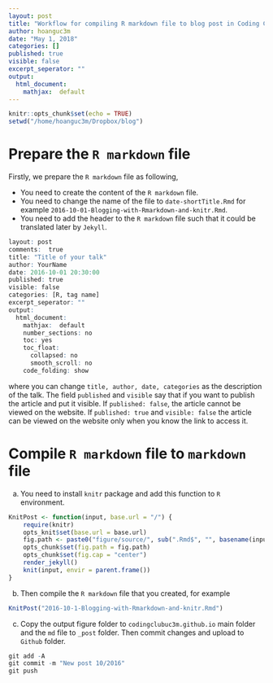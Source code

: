 ```yaml
---
layout: post
title: "Workflow for compiling R markdown file to blog post in Coding Club UC3M website"
author: hoanguc3m
date: "May 1, 2018"
categories: []
published: true
visible: false
excerpt_seperator: ""
output:
  html_document:
    mathjax:  default
---
```


```r
knitr::opts_chunk$set(echo = TRUE)
setwd("/home/hoanguc3m/Dropbox/blog")
```



# Prepare the `R markdown` file

Firstly, we prepare the `R markdown` file as following,

- You need to create the content of the `R markdown` file.
- You need to change the name of the file to `date-shortTitle.Rmd` for example `2016-10-01-Blogging-with-Rmarkdown-and-knitr.Rmd`.
- You need to add the header to the `R markdown` file such that it could be translated later by `Jekyll`.


```r
layout: post
comments:  true
title: "Title of your talk"
author: YourName
date: 2016-10-01 20:30:00
published: true
visible: false
categories: [R, tag name]
excerpt_seperator: ""
output:
  html_document:
    mathjax:  default
    number_sections: no
    toc: yes
    toc_float:
      collapsed: no
      smooth_scroll: no
    code_folding: show
```

where you can change ```title, author, date, categories``` as the description of the talk. 
The field ```published``` and ```visible``` say that if you want to publish the article and put it visible.
If ```published: false ```, the article cannot be viewed on the website.
If ```published: true ``` and ```visible: false``` the article can be viewed on the website only when you know the link to access it.

# Compile `R markdown` file to `markdown` file

a. You need to install `knitr` package and add this function to `R` environment.

```r

KnitPost <- function(input, base.url = "/") {
    require(knitr)
    opts_knit$set(base.url = base.url)
    fig.path <- paste0("figure/source/", sub(".Rmd$", "", basename(input)), "/")
    opts_chunk$set(fig.path = fig.path)
    opts_chunk$set(fig.cap = "center")
    render_jekyll()
    knit(input, envir = parent.frame())
}

```

b. Then compile the `R markdown` file that you created, for example

```r
KnitPost("2016-10-1-Blogging-with-Rmarkdown-and-knitr.Rmd")
```

c. Copy the output figure folder to `codingclubuc3m.github.io` main folder and the `md` file to `_post` folder. Then commit changes and upload to `Github` folder. 

```r
git add -A
git commit -m "New post 10/2016"
git push
```
